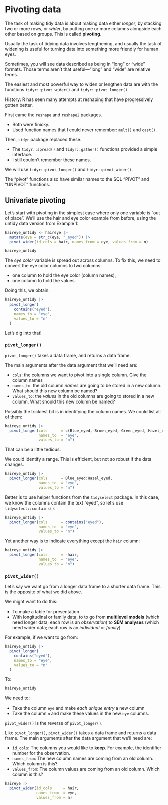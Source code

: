 # Pivoting data

The task of making tidy data is about making data either _longer_, by stacking two or more rows, or _wider_, by putting one or more columns alongside each other based on groups. 
This is called __pivoting__.

Usually the task of tidying data involves lengthening, and usually the task of widening is useful for turning data into something more friendly for human eyes.

Sometimes, you will see data described as being in "long" or "wide" formats.
Those terms aren't that useful—"long" and "wide" are relative terms. 

The easiest and most powerful way to widen or lengthen data are with the functions `tidyr::pivot_wider()` and `tidyr::pivot_longer()`.

History: R has seen many attempts at reshaping that have progressively gotten better. 

First came the `reshape` and `reshape2` packages. 

  - Both were finicky. 
  - Used function names that I could never remember: `melt()` and `cast()`. 
  
Then, `tidyr` package replaced these.

  - The `tidyr::spread()` and `tidyr::gather()` functions provided a simple interface.
  - I still couldn't remember these names. 
  
We will use `tidyr::pivot_longer()` and `tidyr::pivot_wider()`.

The "pivot" functions also have similar names to the SQL "PIVOT" and "UNPIVOT" functions.


## Univariate pivoting

Let's start with pivoting in the simplest case where only one variable is "out of place". 
We'll use the hair and eye color example from before, using the untidy data version from Example 1:

```r
haireye_untidy <- haireye |> 
  mutate(eye = str_c(eye, "_eyed")) |> 
  pivot_wider(id_cols = hair, names_from = eye, values_from = n)

haireye_untidy
```

The _eye color_ variable is spread out across columns. 
To fix this, we need to convert the eye color columns to two columns:

- one column to hold the eye color (column names),
- one column to hold the values.

Doing this, we obtain:

```r
haireye_untidy |> 
  pivot_longer(
    contains("eyed"), 
    names_to = "eye", 
    values_to = "n"
  )
```

Let's dig into that!

### `pivot_longer()`

`pivot_longer()` takes a data frame, and returns a data frame. 

The main arguments after the data argument that we'll need are:

- `cols`: the columns we want to pivot into a single column. Give the column names
- `names_to`: the old column _names_ are going to be stored in a new column. 
  What should this new column be named?
- `values_to`: the _values_ in the old columns are going to stored in a new column.
  What should this new column be named?

Possibly the trickiest bit is in identifying the column names. 
We could list all of them:

```r
haireye_untidy |> 
  pivot_longer(cols      = c(Blue_eyed, Brown_eyed, Green_eyed, Hazel_eyed),
               names_to  = "eye",
               values_to = "n")
```

That can be a little tedious.

We could identify a range. This is efficient, but not so robust if the data changes.

```r
haireye_untidy |> 
  pivot_longer(cols      = Blue_eyed:Hazel_eyed,
               names_to  = "eye",
               values_to = "n")
```

Better is to use helper functions from the `tidyselect` package. 
In this case, we know the columns contain the text "eyed", so let's use `tidyselect::contains()`:

```r
haireye_untidy |> 
  pivot_longer(cols      = contains("eyed"),
               names_to  = "eye",
               values_to = "n")
```

Yet another way is to indicate everything except the `hair` column:

```r
haireye_untidy |> 
  pivot_longer(cols      = -hair,
               names_to  = "eye",
               values_to = "n")
```


### `pivot_wider()`

Let's say we want go from a longer data frame to a shorter data frame.
This is the opposite of what we did above. 

We might want to do this:

  - To make a table for presentation
  - With longitudinal or family data, to to go from **multilevel models** (which need longer data; each row is an *observation*) to **SEM analyses** (which need wider data; each row is an *individual* or *family*)
  
For example, if we want to go from:

```r
haireye_untidy |> 
  pivot_longer(
    contains("eyed"), 
    names_to = "eye", 
    values_to = "n"
  )
```

To: 

```r
haireye_untidy
```

We need to: 

  - Take the column `eye` and make *each unique entry* a new column
  - Take the column `n` and make these values in the new `eye` columns.

`pivot_wider()` is the reverse of `pivot_longer()`.

Like `pivot_longer()`, `pivot_wider()` takes a data frame and returns a data frame. 
The main arguments after the data argument that we'll need are:

- `id_cols`: The columns you would like to **keep**. 
  For example, the identifier number for the observation.
- `names_from`: The new column names are coming from an old column. 
  Which column is this?
- `values_from`: The column values are coming from an old column. 
  Which column is this?

```r
haireye |> 
  pivot_wider(id_cols     = hair, 
              names_from  = eye, 
              values_from = n)
```
